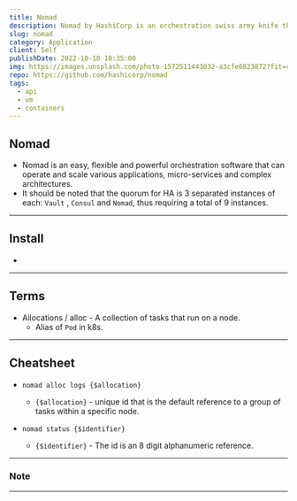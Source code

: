 ```yaml
---
title: Nomad
description: Nomad by HashiCorp is an orchestration swiss army knife that makes container management extremely flexible and easy.
slug: nomad
category: Application
client: Self
publishDate: 2022-10-10 10:35:00
img: https://images.unsplash.com/photo-1572511443032-a3cfe6823872?fit=crop&w=1400&h=700&q=75
repo: https://github.com/hashicorp/nomad
tags:
  - api
  - vm
  - containers
---
```



<MDXLayer title={frontmatter.title} description={frontmatter.description}>
<Widget img={frontmatter.img} skeleton={false}>
<MDXJS>

## Nomad

- Nomad is an easy, flexible and powerful orchestration software that can operate and scale various applications, micro-services and complex architectures.
- It should be noted that the quorum for HA is 3 separated instances of each: `Vault` , `Consul` and `Nomad`, thus requiring a total of 9 instances.

* * *

## Install

-

* * *

## Terms

- Allocations / alloc - A collection of tasks that run on a node.
  - Alias of `Pod` in k8s.

* * *

## Cheatsheet

- `nomad alloc logs {$allocation}`
  - `{$allocation}` - unique id that is the default reference to a group of tasks within a specific node.

- `nomad status {$identifier}`
  - `{$identifier}` - The id is an 8 digit alphanumeric reference.

* * *

### Note

* * *

</MDXJS>
</Widget>
</MDXLayer>